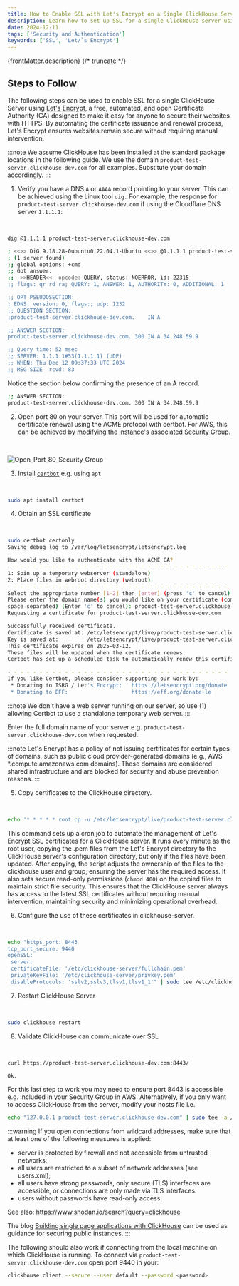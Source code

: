 ```yaml
---
title: How to Enable SSL with Let's Encrypt on a Single ClickHouse Server
description: Learn how to set up SSL for a single ClickHouse server using Let's Encrypt, including certificate issuance, configuration, and validation.
date: 2024-12-11
tags: ['Security and Authentication']
keywords: ['SSL', 'Let/`s Encrypt']
---
```


{frontMatter.description}
{/* truncate */}

## Steps to Follow

The following steps can be used to enable SSL for a single ClickHouse Server using [Let's Encrypt](https://letsencrypt.org/), a free, automated, and open Certificate Authority (CA) designed to make it easy for anyone to secure their websites with HTTPS. By automating the certificate issuance and renewal process, Let's Encrypt ensures websites remain secure without requiring manual intervention.

:::note
We assume ClickHouse has been installed at the standard package locations in the following guide. We use the domain `product-test-server.clickhouse-dev.com` for all examples. Substitute your domain accordingly.
:::

1. Verify you have a DNS `A` or `AAAA` record pointing to your server. This can be achieved using the Linux tool `dig.` For example, the response for `product-test-server.clickhouse-dev.com` if using the Cloudflare DNS server `1.1.1.1`:

<br/>

```bash
dig @1.1.1.1 product-test-server.clickhouse-dev.com

; <<>> DiG 9.18.28-0ubuntu0.22.04.1-Ubuntu <<>> @1.1.1.1 product-test-server.clickhouse-dev.com
; (1 server found)
;; global options: +cmd
;; Got answer:
;; ->>HEADER<<- opcode: QUERY, status: NOERROR, id: 22315
;; flags: qr rd ra; QUERY: 1, ANSWER: 1, AUTHORITY: 0, ADDITIONAL: 1

;; OPT PSEUDOSECTION:
; EDNS: version: 0, flags:; udp: 1232
;; QUESTION SECTION:
;product-test-server.clickhouse-dev.com.    IN A

;; ANSWER SECTION:
product-test-server.clickhouse-dev.com. 300 IN A 34.248.59.9

;; Query time: 52 msec
;; SERVER: 1.1.1.1#53(1.1.1.1) (UDP)
;; WHEN: Thu Dec 12 09:37:33 UTC 2024
;; MSG SIZE  rcvd: 83
```

Notice the section below confirming the presence of an A record.

```bash
;; ANSWER SECTION:
product-test-server.clickhouse-dev.com. 300 IN A 34.248.59.9
```

2. Open port 80 on your server. This port will be used for automatic certificate renewal using the ACME protocol with certbot. For AWS, this can be achieved by [modifying the instance's associated Security Group](https://repost.aws/knowledge-center/connect-http-https-ec2).

<br/>

![Open_Port_80_Security_Group](./images/lets-encrypt-ssl/port_80_security_group.png)

3. Install [`certbot`](https://certbot.eff.org/instructions) e.g. using `apt`

<br/>

```bash
sudo apt install certbot
```

4. Obtain an SSL certificate

<br/>

```bash
sudo certbot certonly
Saving debug log to /var/log/letsencrypt/letsencrypt.log

How would you like to authenticate with the ACME CA?
- - - - - - - - - - - - - - - - - - - - - - - - - - - - - - - - - - - - - - - -
1: Spin up a temporary webserver (standalone)
2: Place files in webroot directory (webroot)
- - - - - - - - - - - - - - - - - - - - - - - - - - - - - - - - - - - - - - - -
Select the appropriate number [1-2] then [enter] (press 'c' to cancel): 1
Please enter the domain name(s) you would like on your certificate (comma and/or
space separated) (Enter 'c' to cancel): product-test-server.clickhouse-dev.com
Requesting a certificate for product-test-server.clickhouse-dev.com

Successfully received certificate.
Certificate is saved at: /etc/letsencrypt/live/product-test-server.clickhouse-dev.com/fullchain.pem
Key is saved at:         /etc/letsencrypt/live/product-test-server.clickhouse-dev.com/privkey.pem
This certificate expires on 2025-03-12.
These files will be updated when the certificate renews.
Certbot has set up a scheduled task to automatically renew this certificate in the background.

- - - - - - - - - - - - - - - - - - - - - - - - - - - - - - - - - - - - - - - -
If you like Certbot, please consider supporting our work by:
 * Donating to ISRG / Let's Encrypt:   https://letsencrypt.org/donate
 * Donating to EFF:                    https://eff.org/donate-le
```

:::note
We don't have a web server running on our server, so use (1) allowing Certbot to use a standalone temporary web server.
:::

Enter the full domain name of your server e.g. `product-test-server.clickhouse-dev.com` when requested.

:::note
Let's Encrypt has a policy of not issuing certificates for certain types of domains, such as public cloud provider-generated domains (e.g., AWS *.compute.amazonaws.com domains). These domains are considered shared infrastructure and are blocked for security and abuse prevention reasons.
:::

5. Copy certificates to the ClickHouse directory. 

<br/>

```bash
echo '* * * * * root cp -u /etc/letsencrypt/live/product-test-server.clickhouse-dev.com/*.pem /etc/clickhouse-server/ && chown clickhouse:clickhouse /etc/clickhouse-server/*.pem && chmod 400 /etc/clickhouse-server/*.pem' | sudo tee /etc/cron.d/copy-certificates
```

This command sets up a cron job to automate the management of Let's Encrypt SSL certificates for a ClickHouse server. It runs every minute as the root user, copying the .pem files from the Let's Encrypt directory to the ClickHouse server's configuration directory, but only if the files have been updated. After copying, the script adjusts the ownership of the files to the clickhouse user and group, ensuring the server has the required access. It also sets secure read-only permissions (`chmod 400`) on the copied files to maintain strict file security. This ensures that the ClickHouse server always has access to the latest SSL certificates without requiring manual intervention, maintaining security and minimizing operational overhead.

6. Configure the use of these certificates in clickhouse-server.

<br/>

```bash
echo "https_port: 8443
tcp_port_secure: 9440
openSSL:
 server:
 certificateFile: '/etc/clickhouse-server/fullchain.pem'
 privateKeyFile: '/etc/clickhouse-server/privkey.pem'
 disableProtocols: 'sslv2,sslv3,tlsv1,tlsv1_1'" | sudo tee /etc/clickhouse-server/config.d/ssl.yaml
```

7. Restart ClickHouse Server

<br/>

```bash
sudo clickhouse restart
```

8. Validate ClickHouse can communicate over SSL

<br/>

```bash
curl https://product-test-server.clickhouse-dev.com:8443/

Ok.
```

For this last step to work you may need to ensure port 8443 is accessible e.g. included in your Security Group in AWS. Alternatively, if you only want to access ClickHouse from the server, modify your hosts file i.e.

```bash
echo "127.0.0.1 product-test-server.clickhouse-dev.com" | sudo tee -a /etc/hosts
```

:::warning
If you open connections from wildcard addresses, make sure that at least one of the following measures is applied:

- server is protected by firewall and not accessible from untrusted networks;
- all users are restricted to a subset of network addresses (see users.xml);
- all users have strong passwords, only secure (TLS) interfaces are accessible, or connections are only made via TLS interfaces.
- users without passwords have read-only access.

See also: https://www.shodan.io/search?query=clickhouse

The blog [Building single page applications with ClickHouse](https://clickhouse.com/blog/building-single-page-applications-with-clickhouse-and-http) can be used as guidance for securing public instances.
:::

The following should also work if connecting from the local machine on which ClickHouse is running. To connect via `product-test-server.clickhouse-dev.com` open port 9440 in your:

```bash
clickhouse client --secure --user default --password <password>
```
